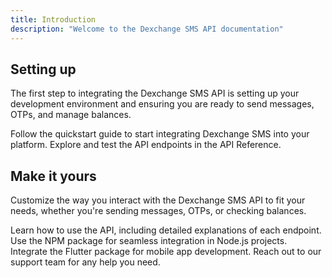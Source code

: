 ```yaml
---
title: Introduction
description: "Welcome to the Dexchange SMS API documentation"
---
```


## Setting up

The first step to integrating the Dexchange SMS API is setting up your development environment and ensuring you are ready to send messages, OTPs, and manage balances.

<CardGroup cols={2}>
	<Card
		title="Get Started with Dexchange SMS API"
		icon="rocket"
		href="/docs/quickstart"
	>
		Follow the quickstart guide to start integrating Dexchange SMS into your
		platform.
	</Card>
	<Card
		title="Test API Endpoints"
		icon="terminal"
		href="/api-reference/send-sms"
	>
		Explore and test the API endpoints in the API Reference.
	</Card>
</CardGroup>

## Make it yours

Customize the way you interact with the Dexchange SMS API to fit your needs, whether you're sending messages, OTPs, or checking balances.

<CardGroup cols={2}>
	<Card
		title="View API Documentation"
		icon="book"
		href="/docs/api-reference/introduction"
	>
		Learn how to use the API, including detailed explanations of each endpoint.
	</Card>
	<Card
		title="Reference NPM Package"
		icon="code"
		href="https://www.npmjs.com/package/dsms"
	>
		Use the NPM package for seamless integration in Node.js projects.
	</Card>
	<Card
		title="Reference Flutter Package"
		icon="mobile"
		href="https://pub.dev/packages/flutter_dexchange_sms"
	>
		Integrate the Flutter package for mobile app development.
	</Card>
	<Card
		title="Get Support"
		icon="life-ring"
		href="mailto:support@dexchange-sms.com"
	>
		Reach out to our support team for any help you need.
	</Card>
</CardGroup>
